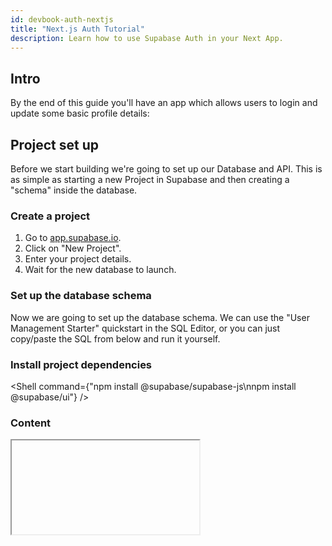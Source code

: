 ```yaml
---
id: devbook-auth-nextjs
title: "Next.js Auth Tutorial"
description: Learn how to use Supabase Auth in your Next App.
---
```




<File
  filename="/src/utils/initSupabase.js"
  code={snippets.utilsInitSupabase}
/>
<File 
  filename="/src/pages/api/getUser.js"
  code={snippets.pagesAPIGetUser}
/>
<File 
  filename="/src/pages/api/auth.js"
  code={snippets.pagesAPIAuth}
/>
<File 
  filename="/src/pages/profile.js"
  code={snippets.pagesProfile}
/>
<File 
  filename="/src/pages/index.js"
  code={snippets.pagesIndex}
/>
<File 
  filename="/src/pages/_app.js"
  code={snippets.pagesApp}
/>

## Intro 

By the end of this guide you'll have an app which allows users to login and update some basic profile details:

<Panel />

## Project set up

Before we start building we're going to set up our Database and API. This is as simple as starting a new Project in Supabase 
and then creating a "schema" inside the database.

### Create a project 

1. Go to [app.supabase.io](https://app.supabase.io).
1. Click on "New Project".
1. Enter your project details.
1. Wait for the new database to launch.


### Set up the database schema

Now we are going to set up the database schema. We can use the "User Management Starter" quickstart in the SQL Editor, 
or you can just copy/paste the SQL from below and run it yourself.



<!-- Init SQL db with psql command? -->


<!-- Connect to the supabase project -> fill env vars in the snippets (can we automate this?) -->

<File
  filename="/src/utils/initSupabase.js"
  code={snippets.utilsInitSupabase}
/>



### Install project dependencies

<!-- Make this automatic? -->
<!-- Waiting too long for results - add loading indicator for exit command -->
<Shell 
  command={"npm install @supabase/supabase-js\nnpm install @supabase/ui"}
/>


### Content

<!-- Use  to show code and describe important parts of the implementation -->
<Editor
  filename=""
/>


<!-- TODO: Fix iframe — connection error before the env’s running process is ready -->
<!-- Add nextjs server output so we can see error when we edit code in the snippets - maybe we want to add this output globally, to every editor, or to iframe? -->
<Iframe
  port={3000}
/>
